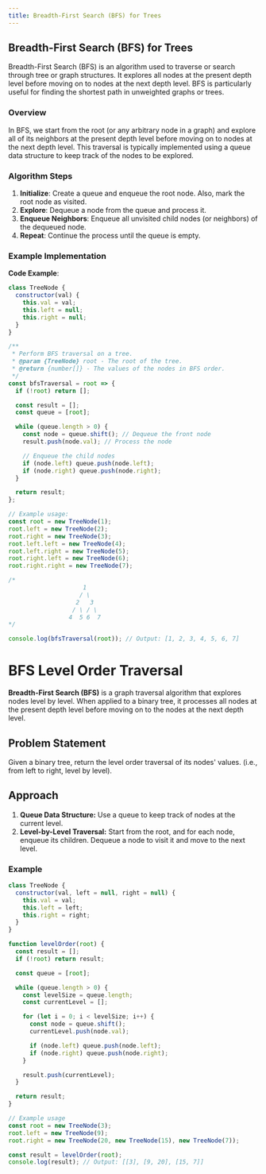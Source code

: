 ```yaml
---
title: Breadth-First Search (BFS) for Trees
---
```


## Breadth-First Search (BFS) for Trees

Breadth-First Search (BFS) is an algorithm used to traverse or search through tree or graph structures. It explores all nodes at the present depth level before moving on to nodes at the next depth level. BFS is particularly useful for finding the shortest path in unweighted graphs or trees.

### Overview

In BFS, we start from the root (or any arbitrary node in a graph) and explore all of its neighbors at the present depth level before moving on to nodes at the next depth level. This traversal is typically implemented using a queue data structure to keep track of the nodes to be explored.

### Algorithm Steps

1. **Initialize**: Create a queue and enqueue the root node. Also, mark the root node as visited.
2. **Explore**: Dequeue a node from the queue and process it.
3. **Enqueue Neighbors**: Enqueue all unvisited child nodes (or neighbors) of the dequeued node.
4. **Repeat**: Continue the process until the queue is empty.

### Example Implementation

**Code Example**:

```javascript
class TreeNode {
  constructor(val) {
    this.val = val;
    this.left = null;
    this.right = null;
  }
}

/**
 * Perform BFS traversal on a tree.
 * @param {TreeNode} root - The root of the tree.
 * @return {number[]} - The values of the nodes in BFS order.
 */
const bfsTraversal = root => {
  if (!root) return [];

  const result = [];
  const queue = [root];

  while (queue.length > 0) {
    const node = queue.shift(); // Dequeue the front node
    result.push(node.val); // Process the node

    // Enqueue the child nodes
    if (node.left) queue.push(node.left);
    if (node.right) queue.push(node.right);
  }

  return result;
};

// Example usage:
const root = new TreeNode(1);
root.left = new TreeNode(2);
root.right = new TreeNode(3);
root.left.left = new TreeNode(4);
root.left.right = new TreeNode(5);
root.right.left = new TreeNode(6);
root.right.right = new TreeNode(7);

/* 
                     1
                    / \
                   2   3
                  / \ / \
                 4  5 6  7
*/

console.log(bfsTraversal(root)); // Output: [1, 2, 3, 4, 5, 6, 7]
```

# BFS Level Order Traversal

**Breadth-First Search (BFS)** is a graph traversal algorithm that explores nodes level by level. When applied to a binary tree, it processes all nodes at the present depth level before moving on to the nodes at the next depth level.

## Problem Statement

Given a binary tree, return the level order traversal of its nodes' values. (i.e., from left to right, level by level).

## Approach

1. **Queue Data Structure:** Use a queue to keep track of nodes at the current level.
2. **Level-by-Level Traversal:** Start from the root, and for each node, enqueue its children. Dequeue a node to visit it and move to the next level.

### Example

```JavaScript
class TreeNode {
  constructor(val, left = null, right = null) {
    this.val = val;
    this.left = left;
    this.right = right;
  }
}

function levelOrder(root) {
  const result = [];
  if (!root) return result;

  const queue = [root];

  while (queue.length > 0) {
    const levelSize = queue.length;
    const currentLevel = [];

    for (let i = 0; i < levelSize; i++) {
      const node = queue.shift();
      currentLevel.push(node.val);

      if (node.left) queue.push(node.left);
      if (node.right) queue.push(node.right);
    }

    result.push(currentLevel);
  }

  return result;
}

// Example usage
const root = new TreeNode(3);
root.left = new TreeNode(9);
root.right = new TreeNode(20, new TreeNode(15), new TreeNode(7));

const result = levelOrder(root);
console.log(result); // Output: [[3], [9, 20], [15, 7]]
```
